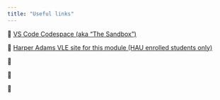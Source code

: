```yaml
---
title: "Useful links"
---
```


🔗 [VS Code Codespace (aka "The Sandbox")](https://classroom.github.com/a/zT0wsGr1)

🔗 [Harper Adams VLE site for this module (HAU enrolled students only)](https://vle.harper-adams.ac.uk/course/view.php?id=282)

🔗 

🔗 

🔗